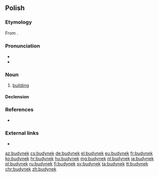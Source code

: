 ==Polish==

===Etymology===
From {{etyl|gmh|pl}} {{m|gmh|*būding||building, structure}}.

===Pronunciation===
* {{IPA|[buˈdɨnɛk]|lang=pl}}
* {{audio|Pl-budynek.ogg|Audio|lang=pl}}

===Noun===
{{pl-noun|m-in}}

# [[building]]

====Declension====
{{pl-decl-noun
|budynek|budynki
|budynku|budynków
|budynkowi|budynkom
|budynek|budynki
|budynkiem|budynkami
|budynku|budynkach
|budynku|budynki
}}

===References===
* {{R:ru:Chernykh|page=321|vol=1|здание}}

===External links===
* {{R:PWN}}

[[az:budynek]]
[[cs:budynek]]
[[de:budynek]]
[[el:budynek]]
[[eu:budynek]]
[[fr:budynek]]
[[ko:budynek]]
[[hr:budynek]]
[[hu:budynek]]
[[mg:budynek]]
[[nl:budynek]]
[[ja:budynek]]
[[pl:budynek]]
[[ru:budynek]]
[[fi:budynek]]
[[sv:budynek]]
[[ta:budynek]]
[[tt:budynek]]
[[chr:budynek]]
[[zh:budynek]]